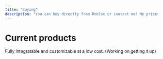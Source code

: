 ```yaml
---
title: "Buying"
description: "You can buy directly from Roblox or contact me! My prices are only available in Robux."
---
```


# Current products

<CardGroup cols={2}>
  <Card title="All Products" icon="magnifying-glass">
    
  </Card>
  <Card title="Queue/Line System" icon="arrow-down-1-9">
    Fully Integratable and customizable at a low cost. (Working on getting it up)
  </Card>
</CardGroup>